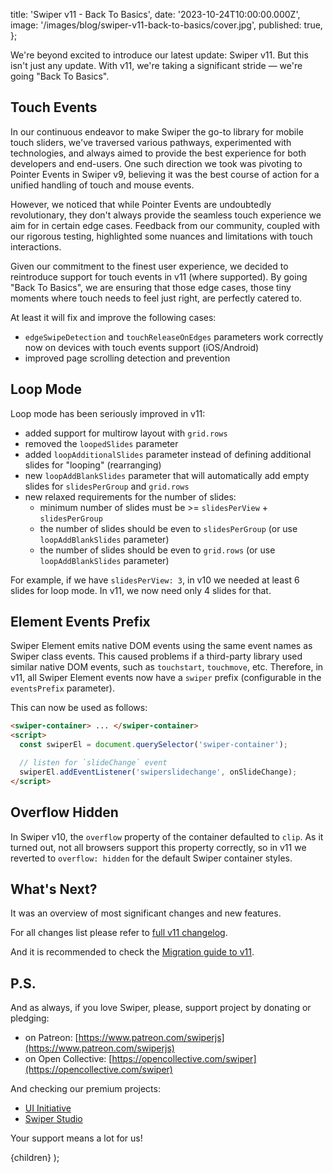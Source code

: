 
  title: 'Swiper v11 - Back To Basics',
  date: '2023-10-24T10:00:00.000Z',
  image: '/images/blog/swiper-v11-back-to-basics/cover.jpg',
  published: true,
};

We're beyond excited to introduce our latest update: Swiper v11. But this isn't just any update. With v11, we're taking a significant stride — we're going "Back To Basics".

## Touch Events

In our continuous endeavor to make Swiper the go-to library for mobile touch sliders, we've traversed various pathways, experimented with technologies, and always aimed to provide the best experience for both developers and end-users. One such direction we took was pivoting to Pointer Events in Swiper v9, believing it was the best course of action for a unified handling of touch and mouse events.

However, we noticed that while Pointer Events are undoubtedly revolutionary, they don't always provide the seamless touch experience we aim for in certain edge cases. Feedback from our community, coupled with our rigorous testing, highlighted some nuances and limitations with touch interactions.

Given our commitment to the finest user experience, we decided to reintroduce support for touch events in v11 (where supported). By going "Back To Basics", we are ensuring that those edge cases, those tiny moments where touch needs to feel just right, are perfectly catered to.

At least it will fix and improve the following cases:

- `edgeSwipeDetection` and `touchReleaseOnEdges` parameters work correctly now on devices with touch events support (iOS/Android)
- improved page scrolling detection and prevention

## Loop Mode

Loop mode has been seriously improved in v11:

- added support for multirow layout with `grid.rows`
- removed the `loopedSlides` parameter
- added `loopAdditionalSlides` parameter instead of defining additional slides for "looping" (rearranging)
- new `loopAddBlankSlides` parameter that will automatically add empty slides for `slidesPerGroup` and `grid.rows`
- new relaxed requirements for the number of slides:
  - minimum number of slides must be >= `slidesPerView` + `slidesPerGroup`
  - the number of slides should be even to `slidesPerGroup` (or use `loopAddBlankSlides` parameter)
  - the number of slides should be even to `grid.rows` (or use `loopAddBlankSlides` parameter)

For example, if we have `slidesPerView: 3`, in v10 we needed at least 6 slides for loop mode. In v11, we now need only 4 slides for that.

## Element Events Prefix

Swiper Element emits native DOM events using the same event names as Swiper class events. This caused problems if a third-party library used similar native DOM events, such as `touchstart`, `touchmove`, etc. Therefore, in v11, all Swiper Element events now have a `swiper` prefix (configurable in the `eventsPrefix` parameter).

This can now be used as follows:

```html
<swiper-container> ... </swiper-container>
<script>
  const swiperEl = document.querySelector('swiper-container');

  // listen for `slideChange` event
  swiperEl.addEventListener('swiperslidechange', onSlideChange);
</script>
```

## Overflow Hidden

In Swiper v10, the `overflow` property of the container defaulted to `clip`. As it turned out, not all browsers support this property correctly, so in v11 we reverted to `overflow: hidden` for the default Swiper container styles.

## What's Next?

It was an overview of most significant changes and new features.

For all changes list please refer to [full v11 changelog](/changelog).

And it is recommended to check the [Migration guide to v11](/migration-guide-v11).

## P.S.

And as always, if you love Swiper, please, support project by donating or pledging:

- on Patreon: [https://www.patreon.com/swiperjs](https://www.patreon.com/swiperjs)
- on Open Collective: [https://opencollective.com/swiper](https://opencollective.com/swiper)

And checking our premium projects:

- [UI Initiative](https://uiinitiative.com)
- [Swiper Studio](https://studio.swiperjs.com)

Your support means a lot for us!

  <PostLayout meta={meta}>{children}</PostLayout>
);
